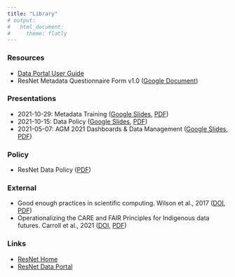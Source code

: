 ```yaml
---
title: "Library"
# output:
#   html_document:
#     theme: flatly
---
```


### Resources

-   [Data Portal User Guide](http://docs.nsercresnet.ca/data-portal-guide/){target="_blank"}
-   ResNet Metadata Questionnaire Form v1.0 ([Google Document](https://docs.google.com/document/d/17_JSYg62wC2alPnd7VsxYzYmadRJkHyNO-QOon0-xB4/edit?usp=sharing){target="_blank"})

### Presentations

-   2021-10-29: Metadata Training ([Google Slides](https://docs.google.com/presentation/d/17MwEvf0QfGcrHkv3EZAbYMBLauSgJya8xeBm8oNkuiU/edit?usp=sharing){target="_blank"}, [PDF](pdfs/ResNet%20Metadata%20Training%2020211029%20archive.pdf){target="_blank"})
-   2021-10-15: Data Policy ([Google Slides](https://docs.google.com/presentation/d/1tYxQas8iBCHmPuORAEaGmBYcr3HhwOxi84IKWlzKhQs/edit?usp=sharing){target="_blank"}, [PDF](pdfs/ResNet%20Data%20Policy%20-%20Monthly%20Meeting%2020211015%20archive.pdf){target="_blank"})
-   2021-05-07: AGM 2021 Dashboards & Data Management ([Google Slides](https://docs.google.com/presentation/d/1Fr8cN4jJoV6gFNnB-6O3eJiBMRA0XiHGvDHOz4pkpio/edit?usp=sharing){target="_blank"}, [PDF](pdfs/ResNet%20AGM2021%20Dashboard%20Data%20Mgmt%2020210507%20archive.pdf){target="_blank"})

### Policy

- ResNet Data Policy ([PDF](pdfs/ResNet%20Data%20Policy.pdf){target="_blank"})

### External

-   Good enough practices in scientific computing. Wilson et al., 2017 ([DOI](https://doi.org/10.1371/journal.pcbi.1005510){target="_blank"}, [PDF](pdfs/Good-Enough-Computing_Wilson_2017.pdf){target="_blank"})
-   Operationalizing the CARE and FAIR Principles for Indigenous data futures. Carroll et al., 2021 ([DOI](https://doi.org/10.1038/s41597-021-00892-0){target="_blank"}, [PDF](pdfs/Operationalize-CARE-FAIR_Carroll_2021.pdf){target="_blank"})

### Links

-   [ResNet Home](https://www.nsercresnet.ca){target="_blank"}
-   [ResNet Data Portal](https://data.nsercresnet.ca){target="_blank"}

